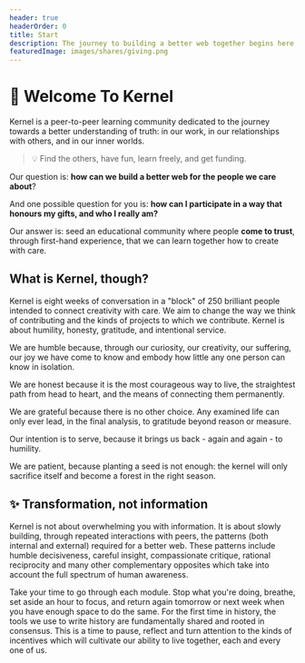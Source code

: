 ```yaml
---
header: true
headerOrder: 0
title: Start
description: The journey to building a better web together begins here.
featuredImage: images/shares/giving.png
---
```


# 🌱 Welcome To Kernel

Kernel is a peer-to-peer learning community dedicated to the journey towards a better understanding of truth: in our work, in our relationships with others, and in our inner worlds. 

> 💡 Find the others, have fun, learn freely, and get funding. 

Our question is: **how can we build a better web for the people we care about**? 

And one possible question for you is: **how can I participate in a way that honours my gifts, and who I really am?** 

Our answer is: seed an educational community where people **come to trust**, through first-hand experience, that we can learn together how to create with care. 

## What is Kernel, though?

Kernel is eight weeks of conversation in a "block" of 250 brilliant people intended to connect creativity with care. We aim to change the way we think of contributing and the kinds of projects to which we contribute. Kernel is about humility, honesty, gratitude, and intentional service.

<Process>

We are humble because, through our curiosity, our creativity, our suffering, our joy we have come to know and embody how little any one person can know in isolation.

We are honest because it is the most courageous way to live, the straightest path from head to heart, and the means of connecting them permanently.

We are grateful because there is no other choice. Any examined life can only ever lead, in the final analysis, to gratitude beyond reason or measure.

Our intention is to serve, because it brings us back - again and again - to humility.

We are patient, because planting a seed is not enough: the kernel will only sacrifice itself and become a forest in the right season.

</Process>

## ✨ Transformation, not information

Kernel is not about overwhelming you with information. It is about slowly building, through repeated interactions with peers, the patterns (both internal and external) required for a better web. These patterns include humble decisiveness, careful insight, compassionate critique, rational reciprocity and many other complementary opposites which take into account the full spectrum of human awareness. 

Take your time to go through each module. Stop what you're doing, breathe, set aside an hour to focus, and return again tomorrow or next week when you have enough space to do the same. For the first time in history, the tools we use to write history are fundamentally shared and rooted in consensus. This is a time to pause, reflect and turn attention to the kinds of incentives which will cultivate our ability to live together, each and every one of us.

